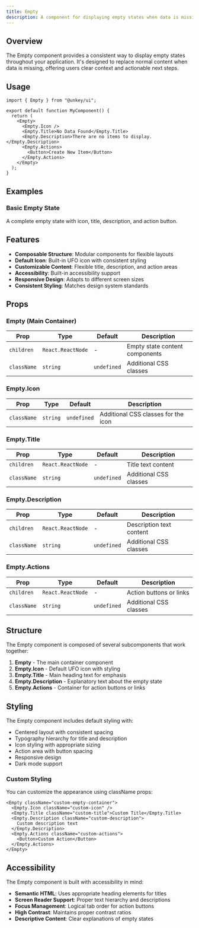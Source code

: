 ```yaml
---
title: Empty
description: A component for displaying empty states when data is missing, with customizable content and actions.
---
```


## Overview

The Empty component provides a consistent way to display empty states throughout your application. It's designed to replace normal content when data is missing, offering users clear context and actionable next steps.

## Usage

```tsx
import { Empty } from "@unkey/ui";

export default function MyComponent() {
  return (
    <Empty>
      <Empty.Icon />
      <Empty.Title>No Data Found</Empty.Title>
      <Empty.Description>There are no items to display.</Empty.Description>
      <Empty.Actions>
        <Button>Create New Item</Button>
      </Empty.Actions>
    </Empty>
  );
}
```

## Examples

### Basic Empty State
A complete empty state with icon, title, description, and action button.

<EmptyExample />

## Features

- **Composable Structure**: Modular components for flexible layouts
- **Default Icon**: Built-in UFO icon with consistent styling
- **Customizable Content**: Flexible title, description, and action areas
- **Accessibility**: Built-in accessibility support
- **Responsive Design**: Adapts to different screen sizes
- **Consistent Styling**: Matches design system standards

## Props

### Empty (Main Container)
| Prop | Type | Default | Description |
|------|------|---------|-------------|
| `children` | `React.ReactNode` | - | Empty state content components |
| `className` | `string` | `undefined` | Additional CSS classes |

### Empty.Icon
| Prop | Type | Default | Description |
|------|------|---------|-------------|
| `className` | `string` | `undefined` | Additional CSS classes for the icon |

### Empty.Title
| Prop | Type | Default | Description |
|------|------|---------|-------------|
| `children` | `React.ReactNode` | - | Title text content |
| `className` | `string` | `undefined` | Additional CSS classes |

### Empty.Description
| Prop | Type | Default | Description |
|------|------|---------|-------------|
| `children` | `React.ReactNode` | - | Description text content |
| `className` | `string` | `undefined` | Additional CSS classes |

### Empty.Actions
| Prop | Type | Default | Description |
|------|------|---------|-------------|
| `children` | `React.ReactNode` | - | Action buttons or links |
| `className` | `string` | `undefined` | Additional CSS classes |

## Structure

The Empty component is composed of several subcomponents that work together:  

1. **Empty** - The main container component  
2. **Empty.Icon** - Default UFO icon with styling  
3. **Empty.Title** - Main heading text for emphasis  
4. **Empty.Description** - Explanatory text about the empty state  
5. **Empty.Actions** - Container for action buttons or links 

## Styling

The Empty component includes default styling with:

- Centered layout with consistent spacing
- Typography hierarchy for title and description
- Icon styling with appropriate sizing
- Action area with button spacing
- Responsive design
- Dark mode support

### Custom Styling

You can customize the appearance using className props:

```tsx
<Empty className="custom-empty-container">
  <Empty.Icon className="custom-icon" />
  <Empty.Title className="custom-title">Custom Title</Empty.Title>
  <Empty.Description className="custom-description">
    Custom description text
  </Empty.Description>
  <Empty.Actions className="custom-actions">
    <Button>Custom Action</Button>
  </Empty.Actions>
</Empty>
```

## Accessibility

The Empty component is built with accessibility in mind:

- **Semantic HTML**: Uses appropriate heading elements for titles
- **Screen Reader Support**: Proper text hierarchy and descriptions
- **Focus Management**: Logical tab order for action buttons
- **High Contrast**: Maintains proper contrast ratios
- **Descriptive Content**: Clear explanations of empty states